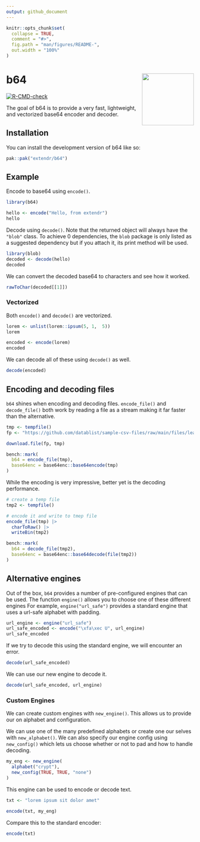 ```yaml
---
output: github_document
---
```


<!-- README.md is generated from README.Rmd. Please edit that file -->

```r
knitr::opts_chunk$set(
  collapse = TRUE,
  comment = "#>",
  fig.path = "man/figures/README-",
  out.width = "100%"
)
```

# b64 <img src="man/figures/logo.svg" align="right" height="139" alt="" />

<!-- badges: start -->
[![R-CMD-check](https://github.com/extendr/b64/actions/workflows/R-CMD-check.yaml/badge.svg)](https://github.com/extendr/b64/actions/workflows/R-CMD-check.yaml)
<!-- badges: end -->

The goal of b64 is to provide a very fast, lightweight, and vectorized base64 encoder and decoder. 

## Installation

You can install the development version of b64 like so:

```r
pak::pak("extendr/b64")
```

## Example

Encode to base64 using `encode()`.

```r
library(b64)

hello <- encode("Hello, from extendr")
hello
```

Decode using `decode()`. Note that the returned object will always have the `"blob"` class. To achieve 0 dependencies, the `blob` package is only listed as a suggested dependency but if you attach it, its print method will be used.

```r
library(blob)
decoded <- decode(hello)
decoded
```

We can convert the decoded base64 to characters and see how it worked.

```r
rawToChar(decoded[[1]])
```


### Vectorized 

Both `encode()` and `decode()` are vectorized. 

```r
lorem <- unlist(lorem::ipsum(5, 1,  5))
lorem

encoded <- encode(lorem)
encoded
```

We can decode all of these using `decode()` as well.

```r
decode(encoded)
```


## Encoding and decoding files

`b64` shines when encoding and decoding files. `encode_file()` and `decode_file()` both work by reading a file as a stream making it far faster than the alternative. 

```r
tmp <- tempfile() 
fp <- "https://github.com/datablist/sample-csv-files/raw/main/files/leads/leads-100000.csv"

download.file(fp, tmp)

bench::mark(
  b64 = encode_file(tmp),
  base64enc = base64enc::base64encode(tmp)
)
```

While the encoding is very impressive, better yet is the decoding performance. 

```r
# create a temp file
tmp2 <- tempfile()

# encode it and write to tmep file
encode_file(tmp) |>
  charToRaw() |>
  writeBin(tmp2)

bench::mark(
  b64 = decode_file(tmp2),
  base64enc = base64enc::base64decode(file(tmp2))
)
```

## Alternative engines 

Out of the box, `b64` provides a number of pre-configured engines that can be used. The function `engine()` allows you to choose one of these different engines For example, `engine("url_safe")` provides a standard engine that uses a url-safe alphabet with padding.


```r
url_engine <- engine("url_safe")
url_safe_encoded <- encode("\xfa\xec U", url_engine)
url_safe_encoded
```

If we try to decode this using the standard engine, we will encounter an error. 

```r
decode(url_safe_encoded)
```

We can use our new engine to decode it.

```r
decode(url_safe_encoded, url_engine)
```

### Custom Engines

We can create custom engines with `new_engine()`. This allows us to provide our on alphabet and configuration. 

We can use one of the many predefined alphabets or create one our selves with `new_alphabet()`. We can also specify our engine config using `new_config()` which lets us choose whether or not to pad and how to handle decoding. 

```r
my_eng <- new_engine(
  alphabet("crypt"),
  new_config(TRUE, TRUE, "none")
)
```

This engine can be used to encode or decode text. 

```r
txt <- "lorem ipsum sit dolor amet"

encode(txt, my_eng)
```

Compare this to the standard encoder: 

```r
encode(txt)
```
